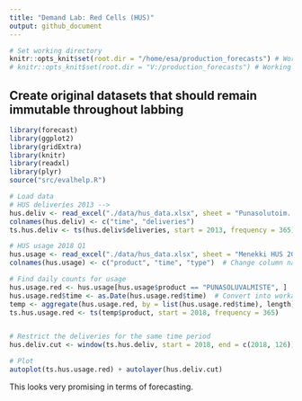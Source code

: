 ```yaml
---
title: "Demand Lab: Red Cells (HUS)"
output: github_document
---
```


```r
# Set working directory
knitr::opts_knit$set(root.dir = "/home/esa/production_forecasts") # Working on Ubuntu
# knitr::opts_knit$set(root.dir = "V:/production_forecasts") # Working home
```

## Create original datasets that should remain immutable throughout labbing
```r
library(forecast)
library(ggplot2)
library(gridExtra)
library(knitr)
library(readxl)
library(plyr)
source("src/evalhelp.R")

# Load data
# HUS deliveríes 2013 -->
hus.deliv <- read_excel("./data/hus_data.xlsx", sheet = "Punasolutoim. HUS 2013-->")
colnames(hus.deliv) <- c("time", "deliveries")
ts.hus.deliv <- ts(hus.deliv$deliveries, start = 2013, frequency = 365)

# HUS usage 2018 Q1
hus.usage <- read_excel("./data/hus_data.xlsx", sheet = "Menekki HUS 2018 Q1")
colnames(hus.usage) <- c("product", "time", "type")  # Change column names
```

```r
# Find daily counts for usage
hus.usage.red <- hus.usage[hus.usage$product == "PUNASOLUVALMISTE", ]  # Filter by product
hus.usage.red$time <- as.Date(hus.usage.red$time)  # Convert into workable datetime
temp <- aggregate(hus.usage.red, by = list(hus.usage.red$time), length)  # This is really ugly, maybe prettify later
ts.hus.usage.red <- ts(temp$product, start = 2018, frequency = 365)


# Restrict the deliveries for the same time period
hus.deliv.cut <- window(ts.hus.deliv, start = 2018, end = c(2018, 126))

# Plot
autoplot(ts.hus.usage.red) + autolayer(hus.deliv.cut)
```

This looks very promising in terms of forecasting.

